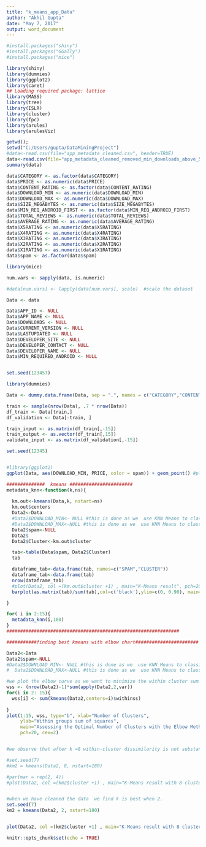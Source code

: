 ```yaml
---
title: "k_means_app_Data"
author: "Akhil Gupta"
date: "May 7, 2017"
output: word_document
---
```


```r

#install.packages("shiny")
#install.packages("GGally")
#install.packages("mice")

library(shiny)
library(dummies) 
library(ggplot2) 
library(caret) 
## Loading required package: lattice 
library(MASS) 
library(tree) 
library(ISLR) 
library(cluster) 
library(fpc) 
library(arules) 
library(arulesViz)

getwd();
setwd("C:/Users/gupta/DataMiningProject")
#data<-read.csv(file="app_metadata_cleaned.csv", header=TRUE)
data<-read.csv(file="app_metadata_cleaned_removed_min_downloads_above_5m.csv", header=TRUE)
summary(data)

data$CATEGORY <- as.factor(data$CATEGORY)
data$PRICE <- as.numeric(data$PRICE)
data$CONTENT_RATING <- as.factor(data$CONTENT_RATING)
data$DOWNLOAD_MIN <- as.numeric(data$DOWNLOAD_MIN)
data$DOWNLOAD_MAX <- as.numeric(data$DOWNLOAD_MAX)
data$SIZE_MEGABYTES <- as.numeric(data$SIZE_MEGABYTES)
data$MIN_REQ_ANDROID_FIRST <- as.factor(data$MIN_REQ_ANDROID_FIRST)
data$TOTAL_REVIEWS <- as.numeric(data$TOTAL_REVIEWS)
data$AVERAGE_RATING <- as.numeric(data$AVERAGE_RATING)
data$X5RATING <- as.numeric(data$X5RATING)
data$X4RATING <- as.numeric(data$X4RATING)
data$X3RATING <- as.numeric(data$X3RATING)
data$X2RATING <- as.numeric(data$X2RATING)
data$X1RATING <- as.numeric(data$X1RATING)
data$spam <- as.factor(data$spam)

library(mice)

num.vars <- sapply(data, is.numeric)

#data[num.vars] <- lapply(data[num.vars], scale)  #scale the dataset

Data <- data

Data$APP_ID <- NULL
Data$APP_NAME <- NULL
Data$DOWNLOADS <- NULL
Data$CURRENT_VERSION <- NULL
Data$LASTUPDATED <- NULL
Data$DEVELOPER_SITE <- NULL
Data$DEVELOPER_CONTACT <- NULL
Data$DEVELOPER_NAME <- NULL
Data$MIN_REQUIRED_ANDROID <- NULL


set.seed(123457)

library(dummies)

Data <- dummy.data.frame(Data, sep = ".", names = c("CATEGORY","CONTENT_RATING","MIN_REQ_ANDROID_FIRST"))

train <- sample(nrow(Data), .7 * nrow(Data))
df_train <- Data[train,]
df_validation <- Data[-train, ]

train_input <- as.matrix(df_train[,-15])
train_output <- as.vector(df_train[,15])
validate_input <- as.matrix(df_validation[,-15])

set.seed(12345)


#library(ggplot2)
ggplot(Data, aes(DOWNLOAD_MIN, PRICE, color = spam)) + geom_point() #plotting price vs download with clusters

##############  kmeans #######################
metadata_knn<-function(k,ns){
  
  km.out<-kmeans(Data,k, nstart=ns)
  km.out$centers
  Data2<-Data
  #Data2$DOWNLOAD_MIN<- NULL #this is done as we  use KNN Means to classify a new app, whether it will be a spam or not, so initially a new app will have essentially 0 downloads
  #Data2$DOWNLOAD_MAX<-NULL #this is done as we  use KNN Means to classify a new app, whether it will be a spam or not, so initially a new app will have essentially 0 downloads
  Data2$spam<-NULL
  Data2$
  Data2$Cluster<-km.out$cluster

  tab<-table(Data$spam, Data2$Cluster)
  tab

  dataframe_tab<-data.frame(tab, names=c("SPAM","CLUSTER")) 
  dataframe_tab<-data.frame(tab) 
  nrow(dataframe_tab) 
  #plot(Data2, col =(km.out$cluster +1) , main="K-Means result", pch=20, cex=k)
  barplot(as.matrix(tab)/sum(tab),col=c('black'),ylim=c(0, 0.90), main="Barchart of spams in each cluster", xlab="Cluster", ylab="Probability") #distribution of spam apps across clusters

}

for( i in 2:15){
  metadata_knn(i,180)
}
###############################################################

###########finding best kmeans with elbow chart#######################

Data2<-Data
Data2$spam<-NULL
#Data2$DOWNLOAD_MIN<- NULL #this is done as we  use KNN Means to classify a new app, whether it will be a spam or not, so initially a new app will have essentially 0 downloads
#  Data2$DOWNLOAD_MAX<-NULL #this is done as we  use KNN Means to classify a new app, whether it will be a spam or not, so initially a new app will have essentially 0 downloads

#we plot the elbow curve as we want to minimize the within cluster sum of squares
wss <- (nrow(Data2)-1)*sum(apply(Data2,2,var))
for(i in 2: 15){
  wss[i] <- sum(kmeans(Data2,centers=i)$withinss)
  
}
plot(1:15, wss, type="b", xlab="Number of Clusters",
     ylab="Within groups sum of squares",
     main="Assessing the Optimal Number of Clusters with the Elbow Method",
     pch=20, cex=2)


#we observe that after k =8 within-cluster dissimilarity is not substantial, hence k =8 is optimal, using the orignal dataset

#set.seed(7)
#km2 = kmeans(Data2, 8, nstart=180)

#par(mar = rep(2, 4))
#plot(Data2, col =(km2$cluster +1) , main="K-Means result with 8 clusters", pch=20, cex=2)


#when we have cleaned the data  we find k is best when 2.
set.seed(7)
km2 = kmeans(Data2, 2, nstart=180)


plot(Data2, col =(km2$cluster +1) , main="K-Means result with 8 clusters")

knitr::opts_chunk$set(echo = TRUE)
```

